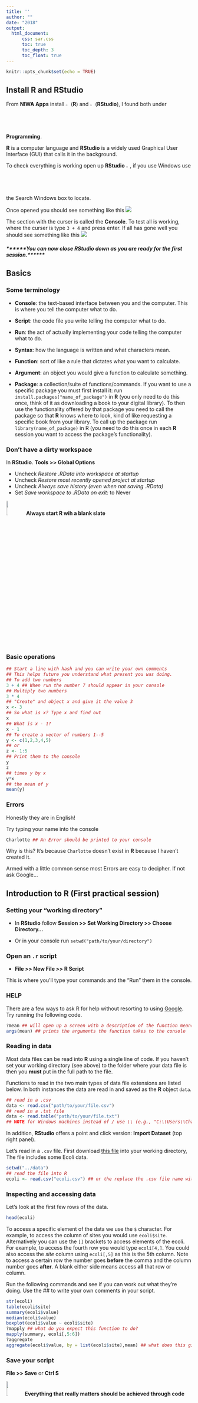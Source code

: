```yaml
---
title: ''
author: ""
date: "2018"
output: 
  html_document:
      css: sar.css
      toc: true
      toc_depth: 3
      toc_float: true
---
```


```r
knitr::opts_chunk$set(echo = TRUE)
```

## Install R and RStudio

From **NIWA Apps** install ![](https://upload.wikimedia.org/wikipedia/commons/thumb/1/1b/R_logo.svg/2000px-R_logo.svg.png){width=2%} (**R**) and  ![](https://upload.wikimedia.org/wikipedia/commons/thumb/7/7d/Antu_rstudio.svg/2000px-Antu_rstudio.svg.png){width=2%} (**RStudio**), I found both under **Programming**.



**R** is a computer language and **RStudio** is a widely used Graphical User Interface (GUI) that calls it in the background.

To check everything is working open up **RStudio** ![](https://upload.wikimedia.org/wikipedia/commons/thumb/7/7d/Antu_rstudio.svg/2000px-Antu_rstudio.svg.png){width=2%}, if you use Windows use the Search Windows box to locate. 

Once opened you should see something like this ![](rstudio.png)

The section with the curser is called the **Console**. To test all is working, where the curser is type `3 + 4` and press enter. If all has gone well you should see something like this ![](rstudio2.png)

##### ******You can now close **RStudio** down as you are ready for the first session.******

## Basics

### Some terminology

- **Console**: the text-based interface between you and the computer. This is where you tell the computer what to do.

- **Script**: the code file you write telling the computer what to do.

- **Run**: the act of actually implementing your code telling the computer what to do.

- **Syntax**: how the language is written and what characters mean.

- **Function**: sort of like a rule that dictates what you want to calculate.

- **Argument**: an object you would give a function to calculate something.

- **Package**: a collection/suite of functions/commands. If you want to use a specific package you must first install it: run `install.packages("name_of_package")` in **R** (you only need to do this once, think of it as downloading a book to your digital library). To then use the functionality offered by that package you need to call the package so that **R** knows where to look, kind of like requesting a specific book from your library. To call up the package run `library(name_of_package)` in R (you need to do this once in each **R** session you want to access the package's functionality).

### Don't have a dirty workspace

In **RStudio**. **Tools >> Global Options** 

- Uncheck *Restore .RData into workspace at startup*
- Uncheck *Restore most recently opened project at startup*
- Uncheck *Always save history (even when not saving .RData)*
- Set *Save workspace to .RData on exit:* to Never

[![](https://upload.wikimedia.org/wikipedia/commons/thumb/2/2c/Emblem-important-black.svg/1024px-Emblem-important-black.svg.png){width=10%}](https://whattheyforgot.org/save-source.html#always-start-r-with-a-blank-slate)
**Always start R wih a blank slate**

### Basic operations

```r
## Start a line with hash and you can write your own comments
## This helps future you understand what present you was doing.
## To add two numbers
3 + 4 ## When run the number 7 should appear in your console
## Multiply two numbers
3 * 4
## "Create" and object x and give it the value 3
x <- 3
## So what is x? Type x and find out
x
## What is x - 1?
x - 1
## To create a vector of numbers 1--5
y <- c(1,2,3,4,5) 
## or
z <- 1:5
## Print them to the console
y
z
## times y by x
y*x
## the mean of y
mean(y)
```

### Errors

Honestly they are in English!

Try typing your name into the console

```r
Charlotte ## An Error should be printed to your console
```

Why is this? It's because `Charlotte` doesn't exist in **R** because I haven't created it.

Armed with a little common sense most Errors are easy to decipher. If not ask Google...

## Introduction to R (First practical session)

### Setting your "working directory"

- In **RStudio** follow **Session >> Set Working Directory >> Choose Directory...** 

- Or in your console run `setwd("path/to/your/directory")`

### Open an `.r` script

- **File >> New File >> R Script**

This is where you'll type your commands and the "Run" them in the console.


### HELP

There are a few ways to ask R for help without resorting to using [Google](https://www.google.com/). Try running the following code.
```r
?mean ## will open up a screen with a description of the function mean()
args(mean) ## prints the arguments the function takes to the console
```

### Reading in data

Most data files can be read into **R** using a single line of code. If you haven't set your working directory (see above) to the folder where your data file is then you **must** put in the full path to the file. 

Functions to read in the two main types of data file extensions are listed below. In both instances the data are read in and saved as the **R** object `data`.

```r
## read in a .csv
data <- read.csv("path/to/your/file.csv")
## read in a .txt file
data <- read.table("path/to/your/file.txt")
## NOTE for Windows machines instead of / use \\ (e.g., "C:\\Users\\Charlotte\\Documents\\file.csv")
```

In addition, **RStudio** offers a point and click version: **Import Dataset** (top right panel).

Let's read in a `.csv` file. First download [this file](https://git.niwa.local/jonestoddcm/Statistics-and-R/blob/master/data/ecoli.csv) into your working directory, The file includes some Ecoli data.

```r
setwd("../data")
## read the file into R
ecoli <- read.csv("ecoli.csv") ## or the replace the .csv file name with the file name you've chosen
```

### Inspecting and accessing data

Let's look at the first few rows of the data.

```r
head(ecoli)
```

To access a specific element of the data we use the `$` character. For example, to access the column of sites you would use `ecoli$site`. Alternatively you can use the `[]` brackets to access elements of the ecoli. For example, to access the fourth row you would type `ecoli[4,]`. You could also access the *site* column using `ecoli[,5]` as this is the 5th column. Note to access a certain row the number goes **before** the comma and the column number goes **after**. A blank either side means access **all** that row or column.

Run the following commands and see if you can work out what they're doing. Use the ## to write your own comments in your script.

```r
str(ecoli)
table(ecoli$site)
summary(ecoli$value)
median(ecoli$value)
boxplot(ecoli$value ~ ecoli$site)
?mapply ## what do you expect this function to do?
mapply(summary, ecoli[,5:6])
?aggregate
aggregate(ecoli$value, by = list(ecoli$site),mean) ## what does this give you?
```


### Save your script

**File >> Save** or **Ctrl S**

[![](https://upload.wikimedia.org/wikipedia/commons/thumb/2/2c/Emblem-important-black.svg/1024px-Emblem-important-black.svg.png){width=10%}](https://whattheyforgot.org/save-source.html)**Everything that really matters should be achieved through code that you save.**

### Week One "Homework"

The following activities rely on you having read in the ecoli data you downloaded in class as the object **data** (not **ecoli** as above).

- calculate the mean of the *value* column and save it as the object **mean.val** [HINT: to save the median of the value column as **median.val** you might use `median.val <- median(data$value)` ]

- find the 0.99 quantile of the *value* column and save it as the object **nn.quantile** [HINT: running `quantile(data$value, probs = 0.95)` will calculate the quantile corresponding to a probability of 0.95]

- install and then load the package **devtools** [Hint: to install the package **mgcv** you would run `install.packages("mgcv")` and to load it you might run `library(mgcv)`]

- create an object called **loc.max** containing the maximum values of *value* at each location [HINT: use the `aggregate` and `max` functions]



If you want to "mark" you homework run this command `devtools::source_url("https://raw.githubusercontent.com/cmjt/scripts/master/markR/week_one.r", sha1 = "bf36d6e8b332d73adbc42391c098edac4678b19e")`.

[![](https://upload.wikimedia.org/wikipedia/commons/thumb/6/68/Men_at_work_sign_%28green%29.svg/996px-Men_at_work_sign_%28green%29.svg.png){width=10%}](https://swcarpentry.github.io/r-novice-inflammation/01-starting-with-data/index.html)**Didn't think that was enough**


## Plotting and exploratory data analysis (Second practical session)

Some of this session will use the Ecoli dataset we used last week. If you haven't already done so please download [this file](https://git.niwa.local/jonestoddcm/Statistics-and-R/blob/master/data/ecoli.csv).

To load the data into your R session either use the **Import Dataset** (top right panel) or the R command `read.csv()` covered [here](#reading-in-data)

Let's have a look again at the data. Try running all or just a couple of the following commands (these assume your data is called **ecoli**)

```r
str(ecoli) ## prints a summary of the components of the dataset to screen
head(ecoli) ## prints the first 6 observetions to the screen
tail(ecoli) ## prints the last 6 observetions to the screen
head(ecoli,n = 25) ## prints the first 25 observetions to the screen
```

### Function arguments

Last time we learnt that an R **function** (a type or calculation or rule) typically has **arguments** (options or data you want to use in the calculation). 

It is worth noting that:

- R functions arguments can be matched positionally or by name. Therefore the following calls to **mean** are equivalent `mean(ecoli$value)`
`mean(x = ecoli$value)`, `mean(x = ecoli$value, na.rm = FALSE)`,  and `mean(na.rm = FALSE, x = ecoli$value)`. Try it for yourself.

- You can mix positional matching with matching by name. When an argument is matched by name, it is “taken out” of the argument list and the remaining unnamed arguments are matched in the order that they are listed in the function definition. For example, try`mean(na.rm = FALSE, ecoli$value)`. 


### Basic descriptive (summary) statistics

#### Measures of centrality

```r
mean(ecoli$value) ## mean value
median(ecoli$value) ## median value

```

#### Measures of spread


```r
range(ecoli$value) ## range
var(ecoli$value) ## variance
sd(ecoli$value) ## standard deviation
min(ecoli$value) ## minimum
max(ecoli$value) ## maximum
```

#### Other descriptive statistics

```r
quantile(ecoli$value, probs = c(0.25,0.75)) ## quantiles corresponding to the given probabilities ()
summary(ecoli$value) ## summary of the data
fivenum(ecoli$value) ## Tukey's five number summary (minimum, lower-hinge, median, upper-hinge, maximum) 

```

### Summary statistics for multiple columns


For the following excersise we will be using data already "in" R. Run `data(airquality)` to access this data followed by `?airquality` to read about what this dataset contains.

Try using the `mapply()` function touched on in [this section](#inspecting-and-accessing-data) coupled with the summary statistics above to best summarise the airquality data.

```r
## getting maens of all columns
mapply(mean,airquality,2) ## first argument the function, second argument the the name of the data frame, third the index 1 = rows, 2 = columns
## Now try
mapply( mean,airquality,2, na.rm = TRUE) ## the extra argument  ignores the NA values when evaluating the function this is because the na.rm argument is an option of the function mean, and so to tell mapply to parse it in we add it as an extra argument

```

### Plotting data

For the following excersise we will again be using data already "in" R as well as both the airquality and Ecoli data above. Run `data(npk)` to access this data followed by `?npk` to read about what this dataset contains. Now try printing the data to screen (don't worry there are only 24 observations) `npk`. What do you see? What does `table(npk[,2:4])` do?

#### The humble plot() function

Run the following and notice the different plots produced. This is because the **plot()** function tries its best to work out the type of data you are passing it and makes the most appropriate plot (mostly...)

```r
plot(ecoli$value)
plot(ecoli$location)
plot(ecoli$date, ecoli$value)
pairs(airquality, panel = panel.smooth, main = "airquality data")
```


#### Other plots

```r
pairs(airquality, panel = panel.smooth, main = "Airquality data") ## look at possible relationships
hist(npk$yield, main = "Histogram of yield") ## look at distribution using a histogram
barplot(table(ecoli[,4])) ## bar plot of counts of ecoli locations
boxplot(npk$yield ~ npk$block, ylab = "NPK yield", xlab = "Block number") ## boxplot of NPK yield by block (NOTE the ~ here)
## Whay about a density and rug plot (this requires two calls)
plot(density(ecoli$value), main = "Ecoli desnity") ## plot a smoothe density plot of ecoli
rug(ecoli$value) ## add a rug plot to it
```

You'll have noticed a few times we have customised the titles or axis labels of the plots above. Try finding out what other customization is possible to each plot. [HINT: use `?plot` to see what arguments there are. What does `plot(npk$yield, type = "l", col = 3)` do?]

#### Introducing the **ggplot2** package for plotting. 

To install the package **ggplot2** run `install.packages("ggplot2")` and to load run `library(ggplo2)`

The **ggplot2** package is a suite of tools designed for data visualisation. Some people think this package makes it easier to visually asses your data. Using ggplot requires a slightly different syntax to base R. As you'll notice when running the code below the `+` symbol is used to "add" things to the plot

```r
library(ggplot2)
ggplot(aes(x = block,y = yield),data = npk) + geom_boxplot() + ggtitle("NPK") ## boxplots of NPK by block. Is there a difference between blocks?
ggplot(aes(x = site,y = value, color = as.factor(run)),data = ecoli) + geom_boxplot() + ggtitle("Ecoli values") + labs(color = "run number") ## boxplots of ecoli split by site and coloures by run number. Is there a difference between sites
ggplot(data = airquality, aes(x = Temp, fill = as.factor(Month))) + geom_density(alpha = .3)  + labs(fill = "Month number") ## density plots NY temperature by month
```

Try changing some of the arguments and see what happens (e.g., what does `ggplot(aes(x = site,y = value, color = location),data = ecoli) + geom_boxplot() + ggtitle("Ecoli values") ` show you.)

In each of the plots above some values are shown split by some condition (e.g., month, location). Do there appear to be differences? How might you assess if these differences are "significant"? Come along next time to find out.

### Week two "Homework"

Make a barplot showing the means of the Ecoli values at each site with error bars showing +/- 2 times the standard error around the mean (two posibilities shown below). NOTE: the standard error of the mean of some data can be calculated as the standard deviation divided by the sqare root of the number of observations, i.e., $$ se = \frac{sd}{\sqrt{(n)}}. $$

HINT: You will need to caclculate the means and sandard errors for each site. Research the `points()` and `arrows()` functions to add stuff to your barplot. To save the x coordinated used in a barplot you will need to save it as an object (e.g., running `bar <- barplot(table(ecoli[,4]))` will create a vector of x coordinates of each bar called **bar**.)

```r
mns <- aggregate(ecoli$value, by = list(ecoli$site), mean) ## calculate means for each site
ses <- aggregate(ecoli$value, by = list(ecoli$site),  sd)$x/sqrt(aggregate(ecoli$value, by = list(ecoli$site),  length)$x) ## calculate standard errors for each site
plot.data <- data.frame(sites = mns$Group.1,means = mns$x,ses = ses, upper =  mns$x + 2*ses, lower =  mns$x - 2*ses) ## create data frame of data (optional for ggplot)


## Using base graphics
b.cent <- barplot(mns$x, names.arg = mns$Group.1,axes = FALSE, ylim = c(0,210)) ## need to "create" the barplot to return centre locations of each bar
points(b.cent,mns$x, pch = 20,xpd = TRUE) ## add the mean values
arrows(b.cent, mns$x - 2*ses, b.cent, mns$x + 2*ses, lwd = 2,code = 0) ## put in the erroe lines

## Using ggplot2
library(ggplot2)
ggplot(plot.data, aes(x = sites, y = means)) + 
    geom_bar(position = position_dodge(), stat="identity") +
    geom_errorbar(aes(ymin = lower, ymax = upper), width = 0.2) + ylab("Mean of Ecoli") + xlab("Sites")
```

<div class="toggle"><button>Solution</button>
```r
mns <- aggregate(ecoli$value, by = list(ecoli$site), mean) ## calculate means for each site
ses <- aggregate(ecoli$value, by = list(ecoli$site),  sd)$x/sqrt(aggregate(ecoli$value, by = list(ecoli$site),  length)$x) ## calculate standard errors for each site
plot.data <- data.frame(sites = mns$Group.1,means = mns$x,ses = ses, upper =  mns$x + 2*ses, lower =  mns$x - 2*ses) ## create data frame of data (optional for ggplot)


## Using base graphics
b.cent <- barplot(mns$x, names.arg = mns$Group.1,axes = FALSE, ylim = c(0,210)) ## need to "create" the barplot to return centre locations of each bar
points(b.cent,mns$x, pch = 20,xpd = TRUE) ## add the mean values
arrows(b.cent, mns$x - 2*ses, b.cent, mns$x + 2*ses, lwd = 2,code = 0) ## put in the erroe lines

## Using ggplot2
library(ggplot2)
ggplot(plot.data, aes(x = sites, y = means)) + 
    geom_bar(position = position_dodge(), stat="identity") +
    geom_errorbar(aes(ymin = lower, ymax = upper), width = 0.2) + ylab("Mean of Ecoli") + xlab("Sites")
```
</div>

[![](https://upload.wikimedia.org/wikipedia/commons/thumb/6/68/Men_at_work_sign_%28green%29.svg/996px-Men_at_work_sign_%28green%29.svg.png){width=10%}](https://datacarpentry.org/R-ecology-lesson/04-visualization-ggplot2.html)**Try some more data visualization with ggplot2**

<!-- java script code for toggle button--> 
<script>
  $(".toggle").click(function() {
    $(this).toggleClass("open");
  });
</script>

